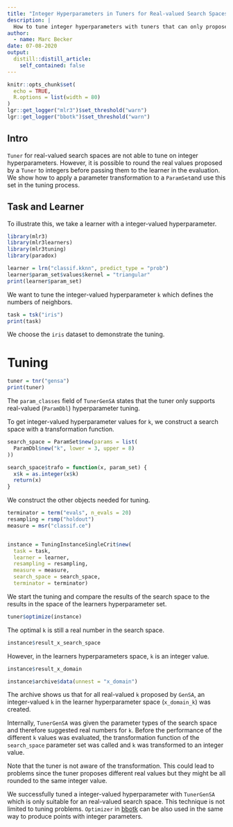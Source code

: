 ```yaml
---
title: "Integer Hyperparameters in Tuners for Real-valued Search Spaces"
description: |
  How to tune integer hyperparameters with tuners that can only propose real numbers.
author:
  - name: Marc Becker
date: 07-08-2020
output:
  distill::distill_article:
    self_contained: false
---
```


```r
knitr::opts_chunk$set(
  echo = TRUE,
  R.options = list(width = 80)
)
lgr::get_logger("mlr3")$set_threshold("warn")
lgr::get_logger("bbotk")$set_threshold("warn")
```

## Intro

`Tuner` for real-valued search spaces are not able to tune on integer hyperparameters. 
However, it is possible to round the real values proposed by a `Tuner` to integers 
before passing them to the learner in the evaluation. We show how to apply a parameter transformation to a `ParamSet`and use this set in the tuning process.

## Task and Learner

To illustrate this, we take a learner with a integer-valued hyperparameter.

```r
library(mlr3)
library(mlr3learners)
library(mlr3tuning)
library(paradox)

learner = lrn("classif.kknn", predict_type = "prob")
learner$param_set$values$kernel = "triangular"
print(learner$param_set)
```

We want to tune the integer-valued hyperparameter `k` which defines the numbers of neighbors.

```r
task = tsk("iris")
print(task)
```

We choose the `iris` dataset to demonstrate the tuning.

# Tuning

```r
tuner = tnr("gensa")
print(tuner)
```

The `param_classes` field of `TunerGenSA` states that the tuner only supports
real-valued (`ParamDbl`) hyperparameter tuning.

To get integer-valued hyperparameter values for `k`, we construct a search space
with a transformation function.

```r
search_space = ParamSet$new(params = list(
  ParamDbl$new("k", lower = 3, upper = 8)
))

search_space$trafo = function(x, param_set) {
  x$k = as.integer(x$k)
  return(x)
}
```

We construct the other objects needed for tuning.

```r
terminator = term("evals", n_evals = 20)
resampling = rsmp("holdout")
measure = msr("classif.ce")


instance = TuningInstanceSingleCrit$new(
  task = task,
  learner = learner,
  resampling = resampling,
  measure = measure,
  search_space = search_space,
  terminator = terminator)
```

We start the tuning and compare the results of the search space to the results
in the space of the learners hyperparameter set.

```r
tuner$optimize(instance)
```

The optimal `k` is still a real number in the search space.

```r
instance$result_x_search_space
```

However, in the learners hyperparameters space, `k` is an integer value. 

```r
instance$result_x_domain
```

```r
instance$archive$data(unnest = "x_domain")
```


The archive shows us that for all real-valued `k` proposed by `GenSA`, 
an integer-valued `k` in the learner hyperparameter space (`x_domain_k`) was created. 

Internally, `TunerGenSA` was given the parameter types of the search space and
therefore suggested real numbers for `k`. Before the performance of the
different `k` values was evaluated, the transformation function of the
`search_space` parameter set was called and `k` was transformed to an integer
value.

Note that the tuner is not aware of the transformation. This could lead to problems
since the tuner proposes different real values but they might be all rounded to
the same integer value. 

We successfully tuned a integer-valued hyperparameter with `TunerGenSA` which is
only suitable for an real-valued search space. This technique is not limited to
tuning problems. `Optimizer` in [bbotk](https://bbotk.mlr-org.com) can be also
used in the same way to produce points with integer parameters.
